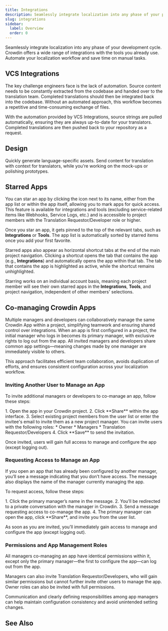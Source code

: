 ```yaml
---
title: Integrations
description: Seamlessly integrate localization into any phase of your product
slug: integrations
sidebar:
  label: Overview
  order: 0
---
```



Seamlessly integrate localization into any phase of your development cycle. Crowdin offers a wide range of integrations with the tools you already use. Automate your localization workflow and save time on manual tasks.

<LinkCard
  title="Crowdin Store"
  description="Explore 700+ integrations to streamline your localization process."
  href="https://store.crowdin.com/"
  target="_blank"
/>

## VCS Integrations

The key challenge engineers face is the lack of automation. Source content needs to be constantly extracted from the codebase and handed over to the translation team. Completed translations should then be integrated back into the codebase. Without an automated approach, this workflow becomes a repetitive and time-consuming exchange of files.

With the automation provided by VCS Integrations, source strings are pulled automatically, ensuring they are always up-to-date for your translators. Completed translations are then pushed back to your repository as a request.

<CardGrid>
  <LinkCard
    title="GitHub"
    href="/github-integration/"
  />
  <LinkCard
    title="GitLab"
    href="/gitlab-integration/"
  />
  <LinkCard
    title="Bitbucket"
    href="/bitbucket-integration/"
  />
  <LinkCard
    title="Azure Repos"
    href="/azure-repos-integration/"
  />
</CardGrid>

## Design

Quickly generate language-specific assets. Send content for translation with context for translators, while you're working on the mock-ups or polishing prototypes.

<CardGrid>
  <LinkCard
    title="Figma"
    href="/figma-plugin/"
  />
  <LinkCard
    title="Sketch"
    href="/sketch-plugin/"
  />
  <LinkCard
    title="Adobe XD"
    href="/adobe-xd-plugin/"
  />
  <LinkCard
    title="More"
    href="https://store.crowdin.com/categories/design"
    target="_blank"
  />
</CardGrid>

## Starred Apps

You can star an app by clicking the <Icon name="mdi:star-outline" class="inline-icon" /> icon next to its name, either from the app list or within the app itself, allowing you to mark apps for quick access. This feature is available for integrations and tools (excluding service-related items like Webhooks, Service Logs, etc.) and is accessible to project members with the Translation Requestor/Developer role or higher.

Once you star an app, it gets pinned to the top of the relevant tabs, such as **Integrations** or **Tools**. The app list is automatically sorted by starred items once you add your first favorite.

Starred apps also appear as horizontal shortcut tabs at the end of the main project navigation. Clicking a shortcut opens the tab that contains the app (e.g., **Integrations**) and automatically opens the app within that tab. The tab that contains the app is highlighted as active, while the shortcut remains unhighlighted.

Starring works on an individual account basis, meaning each project member will see their own starred apps in the **Integrations**, **Tools**, and project navigation, independent of other members' selections.

## Co-managing Crowdin Apps

Multiple managers and developers can collaboratively manage the same Crowdin App within a project, simplifying teamwork and ensuring shared control over integrations. When an app is first configured in a project, the initial manager who logs in becomes its primary manager, with exclusive rights to log out from the app. All invited managers and developers share common app settings—meaning changes made by one manager are immediately visible to others.

This approach facilitates efficient team collaboration, avoids duplication of efforts, and ensures consistent configuration across your localization workflow.

### Inviting Another User to Manage an App

To invite additional managers or developers to co-manage an app, follow these steps:

<Steps>
  1. Open the app in your Crowdin project.
  2. Click **Share** within the app interface.
  3. Select existing project members from the user list or enter the invitee's email to invite them as a new project manager. You can invite users with the following roles:
      * Owner
      * Managers
      * Translation Requestor/Developers
  4. Click **Save** to send the invitation.
</Steps>

Once invited, users will gain full access to manage and configure the app (except logging out).

### Requesting Access to Manage an App

If you open an app that has already been configured by another manager, you’ll see a message indicating that you don’t have access. The message also displays the name of the manager currently managing the app.

To request access, follow these steps:

<Steps>
  1. Click the primary manager’s name in the message.
  2. You’ll be redirected to a private conversation with the manager in Crowdin.
  3. Send a message requesting access to co-manage the app.
  4. The primary manager can open the app, click **Share**, and invite you from the user list.
</Steps>

As soon as you are invited, you’ll immediately gain access to manage and configure the app (except logging out).

### Permissions and App Management Roles

All managers co-managing an app have identical permissions within it, except only the primary manager—the first to configure the app—can log out from the app.

Managers can also invite Translation Requestor/Developers, who will gain similar permissions but cannot further invite other users to manage the app. Owner roles can also be invited with full permissions.

<Aside type="tip">
  Communication and clearly defining responsibilities among app managers can help maintain configuration consistency and avoid unintended setting changes.
</Aside>

## See Also

<CardGrid>
  <LinkCard
    title="Content Delivery"
    href="/content-delivery/"
  />
  <LinkCard
    title="Jira"
    href="/jira-integration/"
  />
  <LinkCard
    title="Google Play"
    href="/google-play-integration/"
  />
  <LinkCard
    title="Slack"
    href="/account-notifications/#slack-integration"
  />
</CardGrid>
